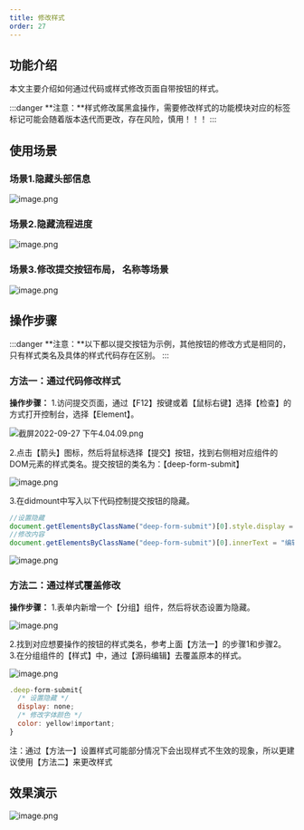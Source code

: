 ```yaml
---
title: 修改样式
order: 27
---
```


## 功能介绍
本文主要介绍如何通过代码或样式修改页面自带按钮的样式。

:::danger
**注意：**样式修改属黑盒操作，需要修改样式的功能模块对应的标签标记可能会随着版本迭代而更改，存在风险，慎用！！！
:::

## 使用场景
### 场景1.隐藏头部信息
![image.png](https://img.alicdn.com/imgextra/i2/O1CN01xFLLKC1UWUqzBFdur_!!6000000002525-2-tps-750-551.png)

### 场景2.隐藏流程进度
![image.png](https://img.alicdn.com/imgextra/i4/O1CN01z0892n1fDgM54ZW2V_!!6000000003973-2-tps-750-552.png)

### 场景3.修改提交按钮布局， 名称等场景
![image.png](https://img.alicdn.com/imgextra/i1/O1CN01OYB4Wr2AN4YwzdHC1_!!6000000008190-2-tps-750-552.png)

## 操作步骤
:::danger
**注意：**以下都以提交按钮为示例，其他按钮的修改方式是相同的，只有样式类名及具体的样式代码存在区别。
:::
### 方法一：通过代码修改样式
**操作步骤：**
1.访问提交页面，通过【F12】按键或着【鼠标右键】选择【检查】的方式打开控制台，选择【Element】。

![截屏2022-09-27 下午4.04.09.png](https://img.alicdn.com/imgextra/i2/O1CN01w9yGgm1KbOw7AEpz3_!!6000000001182-2-tps-750-550.png)

2.点击【箭头】图标，然后将鼠标选择【提交】按钮，找到右侧相对应组件的DOM元素的样式类名。提交按钮的类名为：【deep-form-submit】

![image.png](https://img.alicdn.com/imgextra/i2/O1CN01RR4rmV29zFyBWQTYQ_!!6000000008138-2-tps-750-551.png)

3.在didmount中写入以下代码控制提交按钮的隐藏。
```javascript
//设置隐藏
document.getElementsByClassName("deep-form-submit")[0].style.display = "none" 
//修改内容
document.getElementsByClassName("deep-form-submit")[0].innerText = "编辑"

```
![image.png](https://img.alicdn.com/imgextra/i1/O1CN01PG4JqT1MWTupS7X4n_!!6000000001442-2-tps-750-552.png)

### 方法二：通过样式覆盖修改
**操作步骤：**
1.表单内新增一个【分组】组件，然后将状态设置为隐藏。

![image.png](https://img.alicdn.com/imgextra/i1/O1CN01FiP6rm1j8sfLVxxH2_!!6000000004504-2-tps-750-552.png)

2.找到对应想要操作的按钮的样式类名，参考上面【方法一】的步骤1和步骤2。
3.在分组组件的【样式】中，通过【源码编辑】去覆盖原本的样式。

![image.png](https://img.alicdn.com/imgextra/i4/O1CN01W4UQ4e1H0M3OQUwhj_!!6000000000695-2-tps-750-551.png)

```javascript
.deep-form-submit{
  /* 设置隐藏 */
  display: none; 
  /* 修改字体颜色 */
  color: yellow!important;
}
```
注：通过【方法一】设置样式可能部分情况下会出现样式不生效的现象，所以更建议使用【方法二】来更改样式
## 效果演示
![image.png](https://img.alicdn.com/imgextra/i2/O1CN01lSLJ8Z1QgKtl1Dm2A_!!6000000002005-2-tps-750-552.png)


